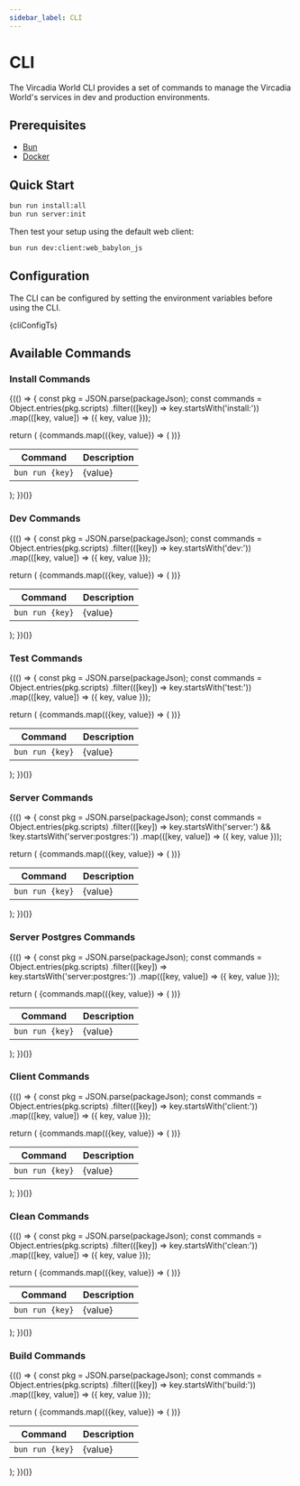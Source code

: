 ```yaml
---
sidebar_label: CLI
---
```




# CLI

The Vircadia World CLI provides a set of commands to manage the Vircadia World's services in dev and production environments.

## Prerequisites

* [Bun](https://bun.sh/)
* [Docker](https://www.docker.com/)

## Quick Start

```bash
bun run install:all
bun run server:init
```

Then test your setup using the default web client:

```bash
bun run dev:client:web_babylon_js
```

## Configuration

The CLI can be configured by setting the environment variables before using the CLI.

<CodeBlock language="typescript" title="vircadia.cli.config.ts">
  {cliConfigTs}
</CodeBlock>

## Available Commands

### Install Commands

{(() => {
  const pkg = JSON.parse(packageJson);
  const commands = Object.entries(pkg.scripts)
    .filter(([key]) => key.startsWith('install:'))
    .map(([key, value]) => ({ key, value }));
  
  return (
    <table>
      <thead>
        <tr>
          <th>Command</th>
          <th>Description</th>
        </tr>
      </thead>
      <tbody>
        {commands.map(({key, value}) => (
          <tr key={key}>
            <td><code>bun run {key}</code></td>
            <td>{value}</td>
          </tr>
        ))}
      </tbody>
    </table>
  );
})()}

### Dev Commands

{(() => {
  const pkg = JSON.parse(packageJson);
  const commands = Object.entries(pkg.scripts)
    .filter(([key]) => key.startsWith('dev:'))
    .map(([key, value]) => ({ key, value }));
  
  return (
    <table>
      <thead>
        <tr>
          <th>Command</th>
          <th>Description</th>
        </tr>
      </thead>
      <tbody>
        {commands.map(({key, value}) => (
          <tr key={key}>
            <td><code>bun run {key}</code></td>
            <td>{value}</td>
          </tr>
        ))}
      </tbody>
    </table>
  );
})()}

### Test Commands

{(() => {
  const pkg = JSON.parse(packageJson);
  const commands = Object.entries(pkg.scripts)
    .filter(([key]) => key.startsWith('test:'))
    .map(([key, value]) => ({ key, value }));
  
  return (
    <table>
      <thead>
        <tr>
          <th>Command</th>
          <th>Description</th>
        </tr>
      </thead>
      <tbody>
        {commands.map(({key, value}) => (
          <tr key={key}>
            <td><code>bun run {key}</code></td>
            <td>{value}</td>
          </tr>
        ))}
      </tbody>
    </table>
  );
})()}

### Server Commands

{(() => {
  const pkg = JSON.parse(packageJson);
  const commands = Object.entries(pkg.scripts)
    .filter(([key]) => key.startsWith('server:') && !key.startsWith('server:postgres:'))
    .map(([key, value]) => ({ key, value }));
  
  return (
    <table>
      <thead>
        <tr>
          <th>Command</th>
          <th>Description</th>
        </tr>
      </thead>
      <tbody>
        {commands.map(({key, value}) => (
          <tr key={key}>
            <td><code>bun run {key}</code></td>
            <td>{value}</td>
          </tr>
        ))}
      </tbody>
    </table>
  );
})()}

### Server Postgres Commands

{(() => {
  const pkg = JSON.parse(packageJson);
  const commands = Object.entries(pkg.scripts)
    .filter(([key]) => key.startsWith('server:postgres:'))
    .map(([key, value]) => ({ key, value }));
  
  return (
    <table>
      <thead>
        <tr>
          <th>Command</th>
          <th>Description</th>
        </tr>
      </thead>
      <tbody>
        {commands.map(({key, value}) => (
          <tr key={key}>
            <td><code>bun run {key}</code></td>
            <td>{value}</td>
          </tr>
        ))}
      </tbody>
    </table>
  );
})()}

### Client Commands

{(() => {
  const pkg = JSON.parse(packageJson);
  const commands = Object.entries(pkg.scripts)
    .filter(([key]) => key.startsWith('client:'))
    .map(([key, value]) => ({ key, value }));
  
  return (
    <table>
      <thead>
        <tr>
          <th>Command</th>
          <th>Description</th>
        </tr>
      </thead>
      <tbody>
        {commands.map(({key, value}) => (
          <tr key={key}>
            <td><code>bun run {key}</code></td>
            <td>{value}</td>
          </tr>
        ))}
      </tbody>
    </table>
  );
})()}

### Clean Commands

{(() => {
  const pkg = JSON.parse(packageJson);
  const commands = Object.entries(pkg.scripts)
    .filter(([key]) => key.startsWith('clean:'))
    .map(([key, value]) => ({ key, value }));
  
  return (
    <table>
      <thead>
        <tr>
          <th>Command</th>
          <th>Description</th>
        </tr>
      </thead>
      <tbody>
        {commands.map(({key, value}) => (
          <tr key={key}>
            <td><code>bun run {key}</code></td>
            <td>{value}</td>
          </tr>
        ))}
      </tbody>
    </table>
  );
})()}

### Build Commands

{(() => {
  const pkg = JSON.parse(packageJson);
  const commands = Object.entries(pkg.scripts)
    .filter(([key]) => key.startsWith('build:'))
    .map(([key, value]) => ({ key, value }));
  
  return (
    <table>
      <thead>
        <tr>
          <th>Command</th>
          <th>Description</th>
        </tr>
      </thead>
      <tbody>
        {commands.map(({key, value}) => (
          <tr key={key}>
            <td><code>bun run {key}</code></td>
            <td>{value}</td>
          </tr>
        ))}
      </tbody>
    </table>
  );
})()}
